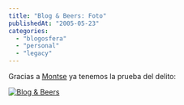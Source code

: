```yaml
---
title: "Blog & Beers: Foto"
publishedAt: "2005-05-23"
categories: 
  - "blogosfera"
  - "personal"
  - "legacy"
---
```


Gracias a [Montse](http://www.internetpolitica.com/) ya tenemos la prueba del delito:

[![Blog & Beers](http://photos14.flickr.com/15320069_8a0ec320f2_m.jpg)](http://www.flickr.com/photos/ryck/15320069/)
